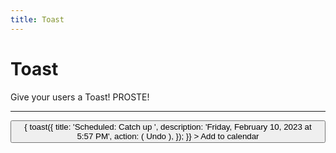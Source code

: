 ```yaml
---
title: Toast
---
```


# Toast

Give your users a Toast! PROSTE!

---


<div>
  <Button
    variant="outline"
    onClick={() => {
      toast({
        title: 'Scheduled: Catch up ',
        description: 'Friday, February 10, 2023 at 5:57 PM',
        action: (
          <ToastAction variant="default" altText="Goto schedule to undo">
            Undo
          </ToastAction>
        ),
      });
    }}
  >
    Add to calendar
  </Button>
</div>
